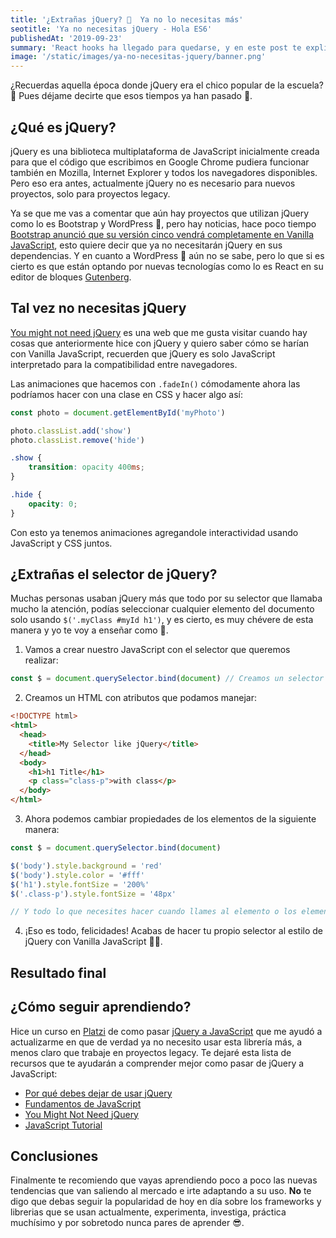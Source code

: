 ```yaml
---
title: '¿Extrañas jQuery? 🤔  Ya no lo necesitas más'
seotitle: 'Ya no necesitas jQuery - Hola ES6'
publishedAt: '2019-09-23'
summary: 'React hooks ha llegado para quedarse, y en este post te explicaré como usarlos y cuáles son sus ventajas.'
image: '/static/images/ya-no-necesitas-jquery/banner.png'
---
```


¿Recuerdas aquella época donde jQuery era el chico popular de la escuela? 🤩 Pues déjame decirte que esos tiempos ya han pasado 👴.

## ¿Qué es jQuery?

jQuery es una biblioteca multiplataforma de JavaScript inicialmente creada para que el código que escribimos en Google Chrome pudiera funcionar también en Mozilla, Internet Explorer y todos los navegadores disponibles. Pero eso era antes, actualmente jQuery no es necesario para nuevos proyectos, solo para proyectos legacy.

Ya se que me vas a comentar que aún hay proyectos que utilizan jQuery como lo es Bootstrap y WordPress 🤨, pero hay noticias, hace poco tiempo [Bootstrap anunció que su versión cinco vendrá completamente en Vanilla JavaScript](https://github.com/twbs/bootstrap/pull/23586), esto quiere decir que ya no necesitarán jQuery en sus dependencias. Y en cuanto a WordPress 🤔 aún no se sabe, pero lo que si es cierto es que están optando por nuevas tecnologías como lo es React en su editor de bloques [Gutenberg](https://github.com/WordPress/gutenberg).

## Tal vez no necesitas jQuery

[You might not need jQuery](http://youmightnotneedjquery.com/) es una web que me gusta visitar cuando hay cosas que anteriormente hice con jQuery y quiero saber cómo se harían con Vanilla JavaScript, recuerden que jQuery es solo JavaScript interpretado para la compatibilidad entre navegadores.

Las animaciones que hacemos con `.fadeIn()` cómodamente ahora las podríamos hacer con una clase en CSS y hacer algo así:

```js
const photo = document.getElementById('myPhoto')

photo.classList.add('show')
photo.classList.remove('hide')
```

```css
.show {  
    transition: opacity 400ms;
}

.hide {
    opacity: 0;
}
```

Con esto ya tenemos animaciones agregandole interactividad usando JavaScript y CSS juntos.

## ¿Extrañas el selector de jQuery?

Muchas personas usaban jQuery más que todo por su selector que llamaba mucho la atención, podías seleccionar cualquier elemento del documento solo usando `$('.myClass #myId h1')`, y es cierto, es muy chévere de esta manera y yo te voy a enseñar como 🥳.

1. Vamos a crear nuestro JavaScript con el selector que queremos realizar:

```js
const $ = document.querySelector.bind(document) // Creamos un selector que haga referencia a todo el documento actual
```

2. Creamos un HTML con atributos que podamos manejar:

```html
<!DOCTYPE html>
<html>
  <head>
    <title>My Selector like jQuery</title>
  </head>
  <body>
    <h1>h1 Title</h1>
    <p class="class-p">with class</p>
  </body>
</html>
```

3. Ahora podemos cambiar propiedades de los elementos de la siguiente manera:

```js
const $ = document.querySelector.bind(document)

$('body').style.background = 'red'
$('body').style.color = '#fff'
$('h1').style.fontSize = '200%'
$('.class-p').style.fontSize = '48px'

// Y todo lo que necesites hacer cuando llames al elemento o los elementos
```

4. ¡Eso es todo, felicidades! Acabas de hacer tu propio selector al estilo de jQuery con Vanilla JavaScript 🎉🥳.

## Resultado final

<CodePen codePenId="LYPXyeo" />

## ¿Cómo seguir aprendiendo?

Hice un curso en [Platzi](https://platzi.com) de como pasar [jQuery a JavaScript](https://platzi.com/clases/jquery-js/) que me ayudó a actualizarme en que de verdad ya no necesito usar esta librería más, a menos claro que trabaje en proyectos legacy. Te dejaré esta lista de recursos que te ayudarán a comprender mejor como pasar de jQuery a JavaScript:

- [Por qué debes dejar de usar jQuery](https://platzi.com/blog/debes-dejar-de-usar-jquery/)
- [Fundamentos de JavaScript](https://platzi.com/clases/fundamentos-javascript/)
- [You Might Not Need jQuery](http://youmightnotneedjquery.com/)
- [JavaScript Tutorial](https://www.w3schools.com/js/default.asp)

## Conclusiones

Finalmente te recomiendo que vayas aprendiendo poco a poco las nuevas tendencias que van saliendo al mercado e irte adaptando a su uso. **No** te digo que debas seguir la popularidad de hoy en día sobre los frameworks y librerias que se usan actualmente, experimenta, investiga, práctica muchísimo y por sobretodo nunca pares de aprender 😎.